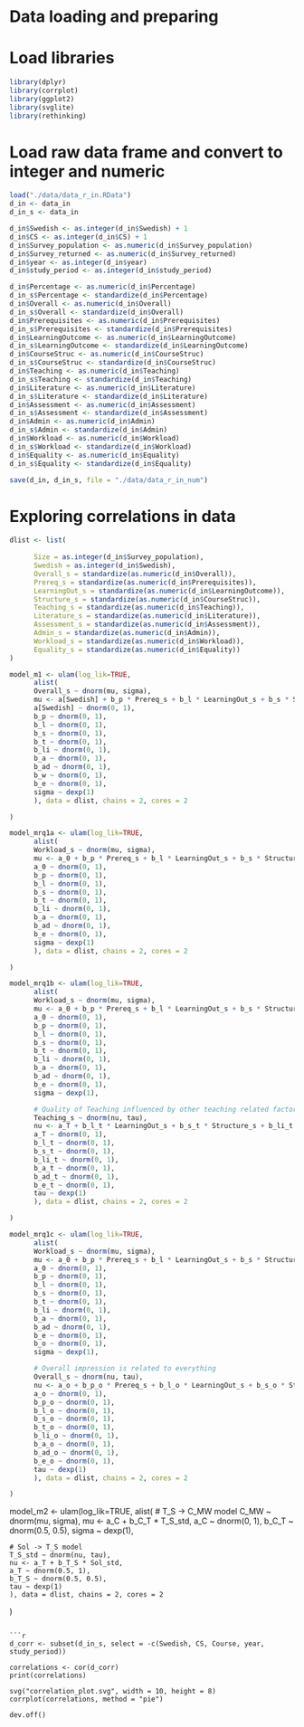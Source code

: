 # Data loading and preparing

# Load libraries
```r
library(dplyr)
library(corrplot)
library(ggplot2)
library(svglite)
library(rethinking)
```

# Load raw data frame and convert to integer and numeric
```r
load("./data/data_r_in.RData")
d_in <- data_in
d_in_s <- data_in

d_in$Swedish <- as.integer(d_in$Swedish) + 1
d_in$CS <- as.integer(d_in$CS) + 1
d_in$Survey_population <- as.numeric(d_in$Survey_population)
d_in$Survey_returned <- as.numeric(d_in$Survey_returned)
d_in$year <- as.integer(d_in$year)
d_in$study_period <- as.integer(d_in$study_period)

d_in$Percentage <- as.numeric(d_in$Percentage)
d_in_s$Percentage <- standardize(d_in$Percentage)
d_in$Overall <- as.numeric(d_in$Overall)
d_in_s$Overall <- standardize(d_in$Overall)
d_in$Prerequisites <- as.numeric(d_in$Prerequisites)
d_in_s$Prerequisites <- standardize(d_in$Prerequisites)
d_in$LearningOutcome <- as.numeric(d_in$LearningOutcome)
d_in_s$LearningOutcome <- standardize(d_in$LearningOutcome)
d_in$CourseStruc <- as.numeric(d_in$CourseStruc)
d_in_s$CourseStruc <- standardize(d_in$CourseStruc)
d_in$Teaching <- as.numeric(d_in$Teaching)
d_in_s$Teaching <- standardize(d_in$Teaching)
d_in$Literature <- as.numeric(d_in$Literature)
d_in_s$Literature <- standardize(d_in$Literature)
d_in$Assessment <- as.numeric(d_in$Assessment)
d_in_s$Assessment <- standardize(d_in$Assessment)
d_in$Admin <- as.numeric(d_in$Admin)
d_in_s$Admin <- standardize(d_in$Admin)
d_in$Workload <- as.numeric(d_in$Workload)
d_in_s$Workload <- standardize(d_in$Workload)
d_in$Equality <- as.numeric(d_in$Equality)
d_in_s$Equality <- standardize(d_in$Equality)

save(d_in, d_in_s, file = "./data/data_r_in_num")
```

# Exploring correlations in data
```r
dlist <- list(
      
      Size = as.integer(d_in$Survey_population),
      Swedish = as.integer(d_in$Swedish),
      Overall_s = standardize(as.numeric(d_in$Overall)),
      Prereq_s = standardize(as.numeric(d_in$Prerequisites)),
      LearningOut_s = standardize(as.numeric(d_in$LearningOutcome)),
      Structure_s = standardize(as.numeric(d_in$CourseStruc)),
      Teaching_s = standardize(as.numeric(d_in$Teaching)),
      Literature_s = standardize(as.numeric(d_in$Literature)),
      Assessment_s = standardize(as.numeric(d_in$Assessment)),
      Admin_s = standardize(as.numeric(d_in$Admin)),
      Workload_s = standardize(as.numeric(d_in$Workload)),
      Equality_s = standardize(as.numeric(d_in$Equality))
)
```

```r
model_m1 <- ulam(log_lik=TRUE,
      alist(
      Overall_s ~ dnorm(mu, sigma),
      mu <- a[Swedish] + b_p * Prereq_s + b_l * LearningOut_s + b_s * Structure_s + b_t * Teaching_s + b_li * Literature_s + b_a * Assessment_s + b_ad * Admin_s + b_w * Workload_s + b_e * Equality_s,
      a[Swedish] ~ dnorm(0, 1),
      b_p ~ dnorm(0, 1),
      b_l ~ dnorm(0, 1),
      b_s ~ dnorm(0, 1),
      b_t ~ dnorm(0, 1),
      b_li ~ dnorm(0, 1),
      b_a ~ dnorm(0, 1),
      b_ad ~ dnorm(0, 1),
      b_w ~ dnorm(0, 1),
      b_e ~ dnorm(0, 1),
      sigma ~ dexp(1)
      ), data = dlist, chains = 2, cores = 2

)
```

```r
model_mrq1a <- ulam(log_lik=TRUE,
      alist(
      Workload_s ~ dnorm(mu, sigma),
      mu <- a_0 + b_p * Prereq_s + b_l * LearningOut_s + b_s * Structure_s + b_t * Teaching_s + b_li * Literature_s + b_a * Assessment_s + b_ad * Admin_s + b_e * Equality_s,
      a_0 ~ dnorm(0, 1),
      b_p ~ dnorm(0, 1),
      b_l ~ dnorm(0, 1),
      b_s ~ dnorm(0, 1),
      b_t ~ dnorm(0, 1),
      b_li ~ dnorm(0, 1),
      b_a ~ dnorm(0, 1),
      b_ad ~ dnorm(0, 1),
      b_e ~ dnorm(0, 1),
      sigma ~ dexp(1)
      ), data = dlist, chains = 2, cores = 2

)
```

```r
model_mrq1b <- ulam(log_lik=TRUE,
      alist(
      Workload_s ~ dnorm(mu, sigma),
      mu <- a_0 + b_p * Prereq_s + b_l * LearningOut_s + b_s * Structure_s + b_t * Teaching_s + b_li * Literature_s + b_a * Assessment_s + b_ad * Admin_s + b_e * Equality_s,
      a_0 ~ dnorm(0, 1),
      b_p ~ dnorm(0, 1),
      b_l ~ dnorm(0, 1),
      b_s ~ dnorm(0, 1),
      b_t ~ dnorm(0, 1),
      b_li ~ dnorm(0, 1),
      b_a ~ dnorm(0, 1),
      b_ad ~ dnorm(0, 1),
      b_e ~ dnorm(0, 1),
      sigma ~ dexp(1),

      # Quality of Teaching influenced by other teaching related factors
      Teaching_s ~ dnorm(nu, tau),
      nu <- a_T + b_l_t * LearningOut_s + b_s_t * Structure_s + b_li_t * Literature_s + b_a_t * Assessment_s + b_ad_t * Admin_s + b_e_t * Equality_s,
      a_T ~ dnorm(0, 1),
      b_l_t ~ dnorm(0, 1),
      b_s_t ~ dnorm(0, 1),
      b_li_t ~ dnorm(0, 1),
      b_a_t ~ dnorm(0, 1),
      b_ad_t ~ dnorm(0, 1),
      b_e_t ~ dnorm(0, 1),
      tau ~ dexp(1)
      ), data = dlist, chains = 2, cores = 2

)
```

```r
model_mrq1c <- ulam(log_lik=TRUE,
      alist(
      Workload_s ~ dnorm(mu, sigma),
      mu <- a_0 + b_p * Prereq_s + b_l * LearningOut_s + b_s * Structure_s + b_t * Teaching_s + b_li * Literature_s + b_a * Assessment_s + b_ad * Admin_s + b_e * Equality_s + b_o * Overall_s,
      a_0 ~ dnorm(0, 1),
      b_p ~ dnorm(0, 1),
      b_l ~ dnorm(0, 1),
      b_s ~ dnorm(0, 1),
      b_t ~ dnorm(0, 1),
      b_li ~ dnorm(0, 1),
      b_a ~ dnorm(0, 1),
      b_ad ~ dnorm(0, 1),
      b_e ~ dnorm(0, 1),
      b_o ~ dnorm(0, 1),
      sigma ~ dexp(1),

      # Overall impression is related to everything
      Overall_s ~ dnorm(nu, tau),
      nu <- a_o + b_p_o * Prereq_s + b_l_o * LearningOut_s + b_s_o * Structure_s + b_t_o * Teaching_s + b_li_o * Literature_s + b_a_o * Assessment_s + b_ad_o * Admin_s + b_e_o * Equality_s,
      a_o ~ dnorm(0, 1),
      b_p_o ~ dnorm(0, 1),
      b_l_o ~ dnorm(0, 1),
      b_s_o ~ dnorm(0, 1),
      b_t_o ~ dnorm(0, 1),
      b_li_o ~ dnorm(0, 1),
      b_a_o ~ dnorm(0, 1),
      b_ad_o ~ dnorm(0, 1),
      b_e_o ~ dnorm(0, 1),
      tau ~ dexp(1)
      ), data = dlist, chains = 2, cores = 2

)
```

model_m2 <- ulam(log_lik=TRUE,
    alist(
    # T_S -> C_MW model 
    C_MW ~ dnorm(mu, sigma),
    mu <- a_C + b_C_T * T_S_std,
    a_C ~ dnorm(0, 1),
    b_C_T ~ dnorm(0.5, 0.5),
    sigma ~ dexp(1),

    # Sol -> T_S model
    T_S_std ~ dnorm(nu, tau),
    nu <- a_T + b_T_S * Sol_std,
    a_T ~ dnorm(0.5, 1),
    b_T_S ~ dnorm(0.5, 0.5),
    tau ~ dexp(1)
    ), data = dlist, chains = 2, cores = 2
)

```

```r
d_corr <- subset(d_in_s, select = -c(Swedish, CS, Course, year, study_period))

correlations <- cor(d_corr)
print(correlations)

svg("correlation_plot.svg", width = 10, height = 8)
corrplot(correlations, method = "pie")

dev.off()
```